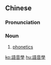 {{also|语音学}}
==Chinese==
{{zh-forms|s=语音学|type=21}}

===Pronunciation===
{{zh-pron
|m=yǔyīnxué
|c=jyu5 jam1 hok6
|cat=n
}}

===Noun===
{{zh-noun}}

# {{lb|zh|linguistics}} [[phonetics]]

{{zh-cat|Phonetics}}

[[ko:語音學]]
[[hu:語音學]]
